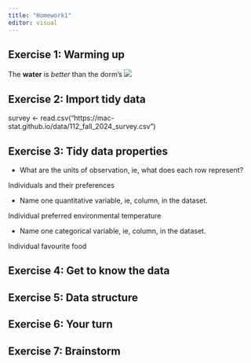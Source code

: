 ```yaml
---
title: "Homework1"
editor: visual
---
```


## Exercise 1: Warming up

The **water** is *better* than the dorm's ![](https://sodasense.com/cdn/shop/articles/Sparkling_vs_Still_Water_-_Soda_Sense.png?v=1709223509&width=1300)

## Exercise 2: Import tidy data

survey \<- read.csv("https://mac-stat.github.io/data/112_fall_2024_survey.csv")

## Exercise 3: Tidy data properties

-   What are the units of observation, ie, what does each row represent?

Individuals and their preferences

-   Name one quantitative variable, ie, column, in the dataset.

Individual preferred environmental temperature

-   Name one categorical variable, ie, column, in the dataset.

Individual favourite food

## Exercise 4: Get to know the data

## Exercise 5: Data structure

## Exercise 6: Your turn

## Exercise 7: Brainstorm
